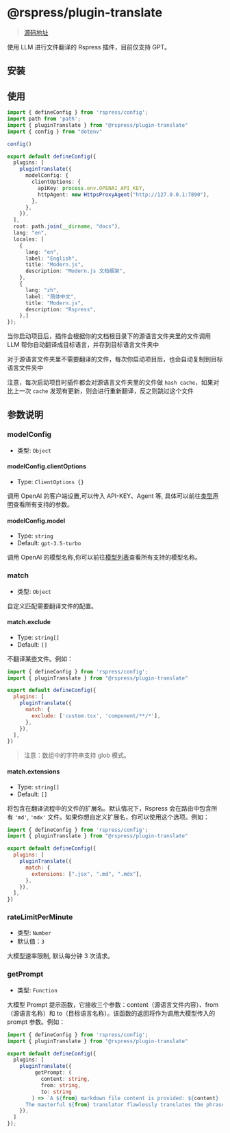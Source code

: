 # @rspress/plugin-translate


> [源码地址](https://github.com/web-infra-dev/rspress/tree/main/packages/plugin-translate)

使用 LLM 进行文件翻译的 Rspress 插件，目前仅支持 GPT。

## 安装

<PackageManagerTabs command="add @rspress/plugin-translate -D" />

## 使用

```ts
import { defineConfig } from 'rspress/config';
import path from 'path';
import { pluginTranslate } from "@rspress/plugin-translate"
import { config } from "dotenv"

config()

export default defineConfig({
  plugins: [
    pluginTranslate({
      modelConfig: {
        clientOptions: {
          apiKey: process.env.OPENAI_API_KEY,
          httpAgent: new HttpsProxyAgent("http://127.0.0.1:7890"),
        },
      },
    }),
  ],
  root: path.join(__dirname, "docs"),
  lang: "en",
  locales: [
    {
      lang: "en",
      label: "English",
      title: "Modern.js",
      description: "Modern.js 文档框架",
    },
    {
      lang: "zh",
      label: "简体中文",
      title: "Modern.js",
      description: "Rspress",
    },]
});
```


当你启动项目后，插件会根据你的文档根目录下的源语言文件夹里的文件调用 LLM 帮你自动翻译成目标语言，并存到目标语言文件夹中

对于源语言文件夹里不需要翻译的文件，每次你启动项目后，也会自动复制到目标语言文件夹中

注意，每次启动项目时插件都会对源语言文件夹里的文件做 `hash cache`，如果对比上一次 `cache` 发现有更新，则会进行重新翻译，反之则跳过这个文件

## 参数说明

### modelConfig

- 类型: `Object`

#### modelConfig.clientOptions

- Type: `ClientOptions {}`

调用 OpenAI 的客户端设置,可以传入 API-KEY、Agent 等, 具体可以前往[类型声明](https://github.com/openai/openai-node/blob/master/src/index.ts)查看所有支持的参数。


#### modelConfig.model

- Type: `string`
- Default: `gpt-3.5-turbo`

调用 OpenAI 的模型名称,你可以前往[模型列表](https://platform.openai.com/docs/api-reference/models/object)查看所有支持的模型名称。

### match

- 类型: `Object`

自定义匹配需要翻译文件的配置。

#### match.exclude

- Type: `string[]`
- Default: `[]`

不翻译某些文件。例如：

```js title="rspress.config.ts"
import { defineConfig } from 'rspress/config';
import { pluginTranslate } from "@rspress/plugin-translate"

export default defineConfig({
  plugins: [
    pluginTranslate({
      match: {
        exclude: ['custom.tsx', 'component/**/*'],
      },
    }),
  ],
})
```

> 注意：数组中的字符串支持 glob 模式。

#### match.extensions

- Type: `string[]`
- Default: `[]`

将包含在翻译流程中的文件的扩展名。默认情况下，Rspress 会在路由中包含所有 `'md'`, `'mdx'` 文件。如果你想自定义扩展名，你可以使用这个选项。例如：

```js title="rspress.config.ts"
import { defineConfig } from 'rspress/config';
import { pluginTranslate } from "@rspress/plugin-translate"

export default defineConfig({
  plugins: [
    pluginTranslate({
      match: {
        extensions: [".jsx", ".md", ".mdx"],
      },
    }),
  ],
})
```

### rateLimitPerMinute

- 类型: `Number`
- 默认值：`3`

大模型速率限制, 默认每分钟 3 次请求。

### getPrompt

- 类型: `Function`

大模型 Prompt 提示函数，它接收三个参数：content（源语言文件内容）、from（源语言名称）和 to（目标语言名称）。该函数的返回将作为调用大模型传入的 prompt 参数。例如：

```ts title="rspress.config.ts"
import { defineConfig } from 'rspress/config';
import { pluginTranslate } from "@rspress/plugin-translate"

export default defineConfig({
  plugins: [
    pluginTranslate({
         getPrompt: (
           content: string,
           from: string,
           to: string
        ) => `A ${from} markdown file content is provided: ${content}
      The masterful ${from} translator flawlessly translates the phrase into ${to} and keep the markdown formatting:`
    }),
  ]
});
```

